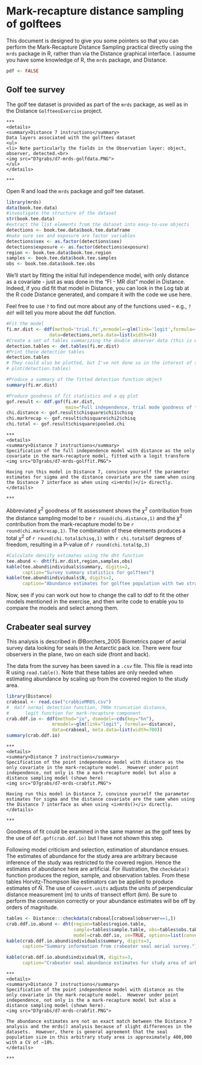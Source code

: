 # Mark-recapture distance sampling of golftees

This document is designed to give you some pointers so that you can perform the Mark-Recapture Distance Sampling practical directly using the `mrds` package in R, rather than via the Distance graphical interface.  I assume you have some knowledge of R, the `mrds` package, and Distance.

```r
pdf <- FALSE
```


## Golf tee survey

The golf tee dataset is provided as part of the `mrds` package, as well as in the Distance `GolfteesExercise` project.


```asis
***
<details>
<summary>Distance 7 instructions</summary>
Data layers associated with the golftees dataset
<ul> 
<li> Note particularly the fields in the Observation layer: object, observer, detected.<br>
<img src="D7grabs/d7-mrds-golfdata.PNG">
</ul> 
</details>

***
```
Open R and load the `mrds` package and golf tee dataset.
```r
library(mrds)
data(book.tee.data)
#investigate the structure of the dataset
str(book.tee.data)
#extract the list elements from the dataset into easy-to-use objects
detections <- book.tee.data$book.tee.dataframe
#make sure sex and exposure are factor variables
detections$sex <- as.factor(detections$sex)
detections$exposure <- as.factor(detections$exposure)
region <- book.tee.data$book.tee.region
samples <- book.tee.data$book.tee.samples
obs <- book.tee.data$book.tee.obs
```
We'll start by fitting the initial full independence model, with only distance as a covariate - just as was done in the "FI - MR dist" model in Distance.  Indeed, if you did fit that model in Distance, you can look in the Log tab at the R code Distance generated, and compare it with the code we use here.

Feel free to use `?` to find out more about any of the functions used -- e.g., `?ddf` will tell you more about the ddf function.

```r
#Fit the model
fi.mr.dist <- ddf(method='trial.fi',mrmodel=~glm(link='logit',formula=~distance),
                data=detections,meta.data=list(width=4))
#Create a set of tables summarizing the double observer data (this is what Distance does)
detection.tables <- det.tables(fi.mr.dist)
#Print these detection tables
detection.tables
# They could also be plotted, but I've not done so in the interest of space
# plot(detection.tables)

#Produce a summary of the fitted detection function object
summary(fi.mr.dist)

#Produce goodness of fit statistics and a qq plot
gof.result <- ddf.gof(fi.mr.dist, 
                      main="Full independence, trial mode goodness of fit\nGolftee data")
chi.distance <- gof.result$chisquare$chi1$chisq
chi.markrecap <- gof.result$chisquare$chi2$chisq
chi.total <- gof.result$chisquare$pooled.chi
```

```asis
***
<details>
<summary>Distance 7 instructions</summary>
Specification of the full independence model with distance as the only covariate in the mark-recapture model, fitted with a logit transform
<img src="D7grabs/d7-mrds-golffit.PNG">

Having run this model in Distance 7, convince yourself the parameter estimates for sigma and the distance covariate are the same when using the Distance 7 interface as when using <i>mrds()</i> directly.
</details>

***
```

Abbreviated $\chi^2$ goodness of fit assessment shows the $\chi^2$ contribution from the distance sampling model to be `r round(chi.distance,1)` and the $\chi^2$ contribution from the mark-recapture model to be `r round(chi.markrecap,1)`.  The combination of these elements produces a total $\chi^2$ of `r round(chi.total$chisq,1)` with `r chi.total$df` degrees of freedom, resulting in a P-value of `r round(chi.total$p,3)`

```r
#Calculate density estimates using the dht function
tee.abund <- dht(fi.mr.dist,region,samples,obs)
kable(tee.abund$individuals$summary, digits=2, 
      caption="Survey summary statistics for golftees")
kable(tee.abund$individuals$N, digits=2, 
      caption="Abundance estimates for golftee population with two strata")
```

Now, see if you can work out how to change the call to ddf to fit the other models mentioned in the exercise, and then write code to enable you to compare the models and select among them.

## Crabeater seal survey

This analysis is described in @Borchers_2005 Biometrics paper of aerial survey data looking for seals in the Antarctic pack ice.  There were four observers in the plane, two on each side (front and back).  

The data from the survey has been saved in a `.csv` file. This file is read into R using `read.table()`.   Note that these tables are only needed when estimating abundance by scaling up from the covered region to the study area.

```r
library(Distance)
crabseal <- read.csv("crabbieMRDS.csv")
#  Half normal detection function, 700m truncation distance, 
#      logit function for mark-recapture component
crab.ddf.io <- ddf(method="io", dsmodel=~cds(key="hn"),
                 mrmodel=~glm(link="logit", formula=~distance),
                 data=crabseal, meta.data=list(width=700))
summary(crab.ddf.io)
```

```asis
***
<details>
<summary>Distance 7 instructions</summary>
Specification of the point independence model with distance as the only covariate in the mark-recapture model.  However under point independence, not only is the a mark-recapture model but also a distance sampling model (shown here)
<img src="D7grabs/d7-mrds-crabfit.PNG">

Having run this model in Distance 7, convince yourself the parameter estimates for sigma and the distance covariate are the same when using the Distance 7 interface as when using <i>mrds()</i> directly.
</details>

***
```


Goodness of fit could be examined in the same manner as the golf tees by the use of `ddf.gof(crab.ddf.io)` but I have not shown this step.

Following model criticism and selection, estimation of abundance ensues.  The estimates of abundance for the study area are arbitrary because inference of the study was restricted to the covered region.  Hence the estimates of abundance here are artificial. For illustration, the `checkdata()` function produces the region, sample, and observation tables. From these tables Horvitz-Thompson like estimators can be applied to produce estimates of $\hat{N}$.  The use of `convert.units` adjusts the units of perpendicular distance measurement (m) to units of transect effort (km).  Be sure to perform the conversion correctly or your abundance estimates will be off by orders of magnitude.

```r
tables <- Distance:::checkdata(crabseal[crabseal$observer==1,])
crab.ddf.io.abund <- dht(region=tables$region.table, 
                         sample=tables$sample.table, obs=tables$obs.table,
                         model=crab.ddf.io, se=TRUE, options=list(convert.units=0.001))
kable(crab.ddf.io.abund$individuals$summary, digits=3,
      caption="Summary information from crabeater seal aerial survey.")
```

```r
kable(crab.ddf.io.abund$individual$N, digits=3,
      caption="Crabeater seal abundance estimates for study area of arbitrary size.")
```

```asis
***
<details>
<summary>Distance 7 instructions</summary>
Specification of the point independence model with distance as the only covariate in the mark-recapture model.  However under point independence, not only is the a mark-recapture model but also a distance sampling model (shown here).
<img src="D7grabs/d7-mrds-crabfit.PNG">

The abundance estimates are not an exact match between the Distance 7 analysis and the mrds() analysis because of slight differences in the datasets.  However, there is general agreement that the seal population size in this arbitrary study area is approximately 400,000 with a CV of ~10%.
</details>

***
```